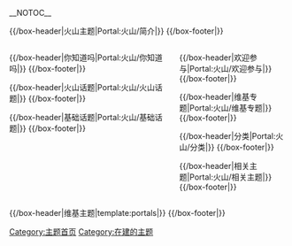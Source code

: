 <!-- 這個主題使用這個語法建立： subst:box portal skeleton| topic={{{topic}}}|  -->
__NOTOC__
<div align="center">
{{browsebar}}
</div>

{{/box-header|火山主题|Portal:火山/简介|}}
{{Portal:火山/简介}}
{{/box-footer|}}

<div style="float:left; width:60%;"> <!-- This width add to the the margin below to equal 100%-->
{{Random portal component|max=7|header=特色条目|subpage=特色条目|seed=2}}
<!--
{{/box-header|特色条目|Portal:火山/特色条目|}}
{{Portal:火山/特色条目}}
{{/box-footer|}}

{{/box-header|特色图片|Portal:火山/特色图片|}}
{{Portal:火山/特色图片}}
{{/box-footer|}}
-->

{{Random portal component|max=2|header=特色图片|subpage=特色图片|seed=2}}

{{/box-header|你知道吗|Portal:火山/你知道吗|}}
{{Portal:火山/你知道吗}}
{{/box-footer|}}

{{/box-header|火山话题|Portal:火山/火山话题|}}
{{Portal:火山/火山话题}}
{{/box-footer|}}

{{/box-header|基础话题|Portal:火山/基础话题|}}
{{Portal:火山/基础话题}}
{{/box-footer|}}

</div>

<div style="float:right; width:39%"> <!-- This margin should be right of the above -->

{{/box-header|欢迎参与|Portal:火山/欢迎参与|}}
{{Portal:火山/欢迎参与}}
{{/box-footer|}}

{{/box-header|维基专题|Portal:火山/维基专题|}}
{{Portal:火山/维基专题}}
{{/box-footer|}}

{{/box-header|分类|Portal:火山/分类|}}
{{Portal:火山/分类}}
{{/box-footer|}}

{{/box-header|相关主题|Portal:火山/相关主题|}}
{{Portal:火山/相关主题}}
{{/box-footer|}}

</div>

<div style="float:right; width:100%">
{{/box-header|维基主题|template:portals|}}
{{portals}}
{{/box-footer|}}

[[Category:主题首页|Category:主题首页]]
[[Category:在建的主题|Category:在建的主题]]